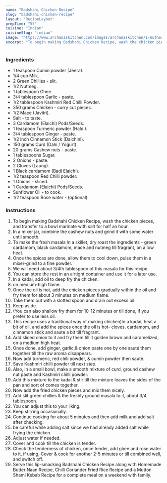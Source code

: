 ---
name: "Badshahi Chicken Recipe"
slug: "badshahi-chicken-recipe"
layout: 'RecipeLayout'
prepTime: "55"
cuisine: "Indian"
cuisineSlug: "indian"
image: "https://www.archanaskitchen.com/images/archanaskitchen/1-Author/cookwithpoulomi-gmail.com/badshahi_chicken_recipe_edited2.jpg"
excerpt: "To begin making Badshahi Chicken Recipe, wash the chicken pieces, and transfer to a bowl marinate with salt for half an hour"
---

### Ingredients

- 1 teaspoon Cumin powder (Jeera).
- 1/4 cup Milk.
- 2 Green Chillies - slit.
- 1/2 Nutmeg.
- 1 tablespoon Ghee.
- 3/4 tablespoon Garlic - paste.
- 1/2 tablespoon Kashmiri Red Chilli Powder.
- 350 grams Chicken - curry cut pieces.
- 1/2 Mace (Javitri).
- Salt - to taste.
- 3 Cardamom (Elaichi) Pods/Seeds.
- 1 teaspoon Turmeric powder (Haldi).
- 3/4 tablespoon Ginger - paste.
- 1/2 inch Cinnamon Stick (Dalchini).
- 150 grams Curd (Dahi / Yogurt).
- 20 grams Cashew nuts - paste.
- 1 tablespoons Sugar.
- 2 Onions - paste.
- 2 Cloves (Laung).
- 1 Black cardamom (Badi Elaichi).
- 1/2 teaspoon Red Chilli powder.
- 1 Onions - sliced.
- 1 Cardamom (Elaichi) Pods/Seeds.
- Sunflower Oil - to cook.
- 1/2 teaspoon Rose water - (optional).

### Instructions

1. To begin making Badshahi Chicken Recipe, wash the chicken pieces, and transfer to a bowl marinate with salt for half an hour.
1. In a mixer jar, combine the cashew nuts and grind it with some water until smooth.
1. To make the fresh masala In a skillet, dry roast the ingredients - green cardamom, black cardamom, mace and nutmeg till fragrant, on a low heat.
1. Once the spices are done, allow them to cool down, pulse them in a mixer-grind to a fine powder.
1. We will need about 3/4th tablespoon of this masala for this recipe.
1. You can store the rest in an airtight container and use it for a later use.
1. In a kadai, add oil to deep fry the chicken.
1. on medium-high flame.
1. Once the oil is hot, add the chicken pieces gradually within the oil and fry them for about 3 minutes on medium flame.
1. Take them out with a slotted spoon and drain out excess oil.
1. Keep aside.
1. (You can also shallow fry them for 10-12 minutes or till done, if you prefer to use less oil.
1. This recipe uses a traditional way of making chicken)In a kadai, heat a bit of oil, and add the spices once the oil is hot- cloves, cardamom, and cinnamon stick and saute a bit till fragrant.
1. Add sliced onion to it and fry them till it golden brown and caramelized, on a medium high heat.
1. Once done, add ginger, garlic,& onion paste one by one sauté them together till the raw aroma disappears.
1. Now add turmeric, red chili powder, & cumin powder then sauté.
1. Save Kashmiri chilli powder till next step.
1. Also, in a small bowl, make a smooth mixture of curd, ground cashew nut paste and Kashmiri chilli powder.
1. Add this mixture to the kadai & stir till the mixture leaves the sides of the pan and sort of comes together.
1. Now add the fried chicken pieces and mix them nicely.
1. Add slit green chillies & the freshly ground masala to it, about 3/4 tablespoon.
1. You can adjust this to your liking.
1. Keep stirring occasionally.
1. Continue cooking for about 5 minutes and then add milk and add salt after checking.
1. be careful while adding salt since we had already added salt while frying the chicken.
1. Adjust water if needed.
1. Cover and cook till the chicken is tender.
1. Check the tenderness of chicken, once tender, add ghee and rose water to it, if using, Cover & cook for another 2-5 minutes or till combined well, and switch off.
1. Serve this lip-smacking Badshahi Chicken Recipe along with Homemade Butter Naan Recipe, Chilli Coriander Fried Rice Recipe and a Mutton Shami Kebab Recipe for a complete meal on a weekend with family.
